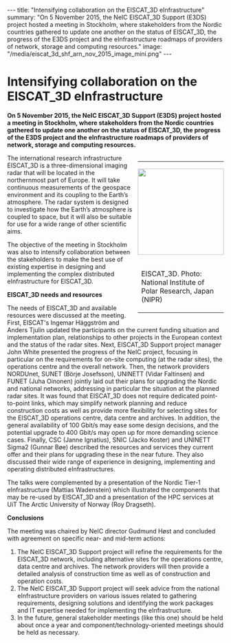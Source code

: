 ---
title: "Intensifying collaboration on the EISCAT_3D eInfrastructure"
summary: "On 5 November 2015, the NeIC EISCAT_3D Support (E3DS) project hosted a meeting in Stockholm, where stakeholders from the Nordic countries gathered to update one another on the status of EISCAT_3D, the progress of the E3DS project and the eInfrastructure roadmaps of providers of network, storage and computing resources."
image: "/media/eiscat_3d_shf_arn_nov_2015_image_mini.png"
---
= Intensifying collaboration on the EISCAT_3D eInfrastructure =

'''On 5 November 2015, the NeIC EISCAT_3D Support (E3DS) project hosted a meeting in Stockholm, where stakeholders from the Nordic countries gathered to update one another on the status of EISCAT_3D, the progress of the E3DS project and the eInfrastructure roadmaps of providers of network, storage and computing resources.'''

  <div style="width:200px; float:right; margin:0 0 10 10;">
    <table>
    <tr style="line-height:0px; padding:0; margin:0;"><td style="padding:0; margin:0;"><p style="margin:0;"><img style="padding:0; margin:0; width:200px;" src="/media/eiscat_3d_shf_arn_nov_2015_image_mini.png" width="200px"/></p></td></tr>
    <tr style="padding:0; margin:0;"><td style="width:200px;">EISCAT_3D. Photo: National Institute of Polar Research, Japan (NIPR)</td></tr>
    </table>
  </div>

The international research infrastructure EISCAT_3D is a three-dimensional imaging radar that will be located in the northernmost part of Europe. It will take continuous measurements of the geospace environment and its coupling to the Earth’s atmosphere. The radar system is designed to investigate how the Earth’s atmosphere is coupled to space, but it will also be suitable for use for a wide range of other scientific aims.

The objective of the meeting in Stockholm was also to intensify collaboration between the stakeholders to make the best use of existing expertise in designing and implementing the complex distributed eInfrastructure for EISCAT_3D.

'''EISCAT_3D needs and resources'''

The needs of EISCAT_3D and available resources were discussed at the meeting. First, EISCAT's Ingemar Häggström and Anders Tjulin updated the participants on the current funding situation and implementation plan, relationships to other projects in the European context and the status of the radar sites. Next, EISCAT_3D Support project manager John White presented the progress of the NeIC project, focusing in particular on the requirements for on-site computing (at the radar sites), the operations centre and the overall network. Then, the network providers NORDUnet, SUNET (Börje Josefsson), UNINETT (Vidar Faltinsen) and FUNET (Juha Oinonen) jointly laid out their plans for upgrading the Nordic and national networks, addressing in particular the situation at the planned radar sites. It was found that EISCAT_3D does not require dedicated point-to-point links, which may simplify network planning and reduce construction costs as well as provide more flexibility for selecting sites for the EISCAT_3D operations centre, data centre and archives. In addition, the general availability of 100 Gbit/s may ease some design decisions, and the potential upgrade to 400 Gbit/s may open up for more demanding science cases. Finally, CSC (Janne Ignatius), SNIC (Jacko Koster) and UNINETT Sigma2 (Gunnar Bøe) described the resources and services they current offer and their plans for upgrading these in the near future. They also discussed their wide range of experience in designing, implementing and operating distributed eInfrastructures.

The talks were complemented by a presentation of the Nordic Tier-1 eInfrastructure (Mattias Wadenstein) which illustrated the components that may be re-used by EISCAT_3D and a presentation of the HPC services at UiT The Arctic University of  Norway (Roy Dragseth).

'''Conclusions'''

The meeting was chaired by NeIC director Gudmund Høst and concluded with agreement on specific near- and mid-term actions:

# The NeIC EISCAT_3D Support project will refine the requirements for the EISCAT_3D network, including alternative sites for the operations centre, data centre and archives. The network providers will then provide a detailed analysis of construction time as well as of construction and operation costs.
# The NeIC EISCAT_3D Support project will seek advice from the national eInfrastructure providers on various issues related to gathering requirements, designing solutions and identifying the work packages and IT expertise needed for implementing the eInfrastructure.
# In the future, general stakeholder meetings (like this one) should be held about once a year and component/technology-oriented meetings should be held as necessary.

